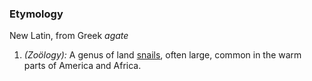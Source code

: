 ===Etymology===
New Latin, from Greek ''agate''
#''(Zoölogy):'' A genus of land [[snail]]s, often large, common in the warm parts of America and Africa.